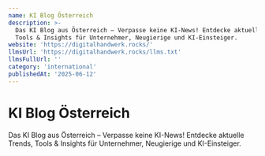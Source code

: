 ```yaml
---
name: KI Blog Österreich
description: >-
  Das KI Blog aus Österreich – Verpasse keine KI-News! Entdecke aktuelle Trends,
  Tools & Insights für Unternehmer, Neugierige und KI-Einsteiger.
website: 'https://digitalhandwerk.rocks/'
llmsUrl: 'https://digitalhandwerk.rocks/llms.txt'
llmsFullUrl: ''
category: 'international'
publishedAt: '2025-06-12'
---
```


# KI Blog Österreich

Das KI Blog aus Österreich – Verpasse keine KI-News! Entdecke aktuelle Trends, Tools & Insights für Unternehmer, Neugierige und KI-Einsteiger.
